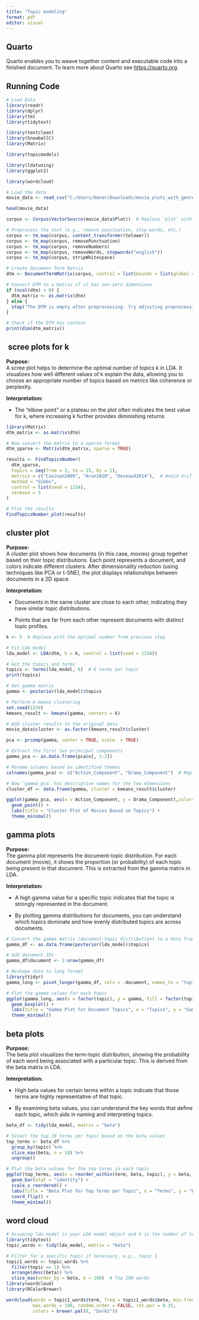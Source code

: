 ```yaml
---
title: "Topic modeling"
format: pdf
editor: visual
---
```


## Quarto

Quarto enables you to weave together content and executable code into a finished document. To learn more about Quarto see <https://quarto.org>.

## Running Code

```r
# Load Data
library(readr)
library(dplyr)
library(tm)
library(tidytext)

library(textclean)
library(SnowballC)
library(Matrix)

library(topicmodels)

library(ldatuning)
library(ggplot2)

library(wordcloud)

# Load the data
movie_data <- read_csv("C:/Users/Owner/Downloads/movie_plots_with_genres.csv")

head(movie_data)
```

```r
corpus <- Corpus(VectorSource(movie_data$Plot))  # Replace 'plot' with your actual column name

# Preprocess the text (e.g., remove punctuation, stop words, etc.)
corpus <- tm_map(corpus, content_transformer(tolower))
corpus <- tm_map(corpus, removePunctuation)
corpus <- tm_map(corpus, removeNumbers)
corpus <- tm_map(corpus, removeWords, stopwords("english"))
corpus <- tm_map(corpus, stripWhitespace)

# Create Document Term Matrix
dtm <- DocumentTermMatrix(corpus, control = list(bounds = list(global = c(2, Inf))))

# Convert DTM to a matrix if it has non-zero dimensions
if (ncol(dtm) > 0) {
  dtm_matrix <- as.matrix(dtm)
} else {
  stop("The DTM is empty after preprocessing. Try adjusting preprocessing steps.")
}

# Check if the DTM has content
print(dim(dtm_matrix))
```

##  scree plots for k

**Purpose:**\
A scree plot helps to determine the optimal number of topics k in LDA. It visualizes how well different values of k explain the data, allowing you to choose an appropriate number of topics based on metrics like coherence or perplexity.

**Interpretation:**

-   The "elbow point" or a plateau on the plot often indicates the best value for k, where increasing k further provides diminishing returns

```r
library(Matrix)
dtm_matrix <- as.matrix(dtm)

# Now convert the matrix to a sparse format
dtm_sparse <- Matrix(dtm_matrix, sparse = TRUE)

results <- FindTopicsNumber(
  dtm_sparse,
  topics = seq(from = 2, to = 15, by = 1),
  metrics = c("CaoJuan2009", "Arun2010", "Deveaud2014"),  # Avoid Griffiths2004 if it's problematic
  method = "Gibbs",
  control = list(seed = 1234),
  verbose = 5
)

# Plot the results
FindTopicsNumber_plot(results)
```

## **cluster plot**

**Purpose:**\
A cluster plot shows how documents (in this case, movies) group together based on their topic distributions. Each point represents a document, and colors indicate different clusters. After dimensionality reduction (using techniques like PCA or t-SNE), the plot displays relationships between documents in a 2D space.

**Interpretation:**

-   Documents in the same cluster are close to each other, indicating they have similar topic distributions.

-   Points that are far from each other represent documents with distinct topic profiles.

```r


k <- 5  # Replace with the optimal number from previous step

# Fit LDA model
lda_model <- LDA(dtm, k = k, control = list(seed = 1234))

# Get the topics and terms
topics <- terms(lda_model, 6)  # 6 terms per topic
print(topics)
```

```r
# Get gamma matrix
gamma <- posterior(lda_model)$topics

# Perform k-means clustering
set.seed(1234)
kmeans_result <- kmeans(gamma, centers = k)

# Add cluster results to the original data
movie_data$cluster <- as.factor(kmeans_result$cluster)
```

```r
pca <- prcomp(gamma, center = TRUE, scale. = TRUE)

# Extract the first two principal components
gamma_pca <- as.data.frame(pca$x[, 1:2])

# Rename columns based on identified themes
colnames(gamma_pca) <- c("Action_Component", "Drama_Component")  # Replace with appropriate names

# Now `gamma_pca` has descriptive names for the two dimensions
cluster_df <- data.frame(gamma, cluster = kmeans_result$cluster)

ggplot(gamma_pca, aes(x = Action_Component, y = Drama_Component),color= cluster) +
  geom_point() +
  labs(title = "Cluster Plot of Movies Based on Topics") +
  theme_minimal()
```

## **gamma plots**

**Purpose:**\
The gamma plot represents the document-topic distribution. For each document (movie), it shows the proportion (or probability) of each topic being present in that document. This is extracted from the gamma matrix in LDA.

**Interpretation:**

-   A high gamma value for a specific topic indicates that the topic is strongly represented in the document.

-   By plotting gamma distributions for documents, you can understand which topics dominate and how evenly distributed topics are across documents.

```r
# Convert the gamma matrix (document-topic distribution) to a data frame
gamma_df <- as.data.frame(posterior(lda_model)$topics)

# Add document IDs
gamma_df$document <- 1:nrow(gamma_df)

# Reshape data to long format
library(tidyr)
gamma_long <- pivot_longer(gamma_df, cols = -document, names_to = "topic", values_to = "gamma")

# Plot the gamma values for each topic
ggplot(gamma_long, aes(x = factor(topic), y = gamma, fill = factor(topic))) +
  geom_boxplot() +
  labs(title = "Gamma Plot for Document Topics", x = "Topics", y = "Gamma") +
  theme_minimal()

```

## beta plots

**Purpose:**\
The beta plot visualizes the term-topic distribution, showing the probability of each word being associated with a particular topic. This is derived from the beta matrix in LDA.

**Interpretation:**

-   High beta values for certain terms within a topic indicate that those terms are highly representative of that topic.

-   By examining beta values, you can understand the key words that define each topic, which aids in naming and interpreting topics.

```r
beta_df <- tidy(lda_model, matrix = "beta")

# Select the top 10 terms per topic based on the beta values
top_terms <- beta_df %>%
  group_by(topic) %>%
  slice_max(beta, n = 10) %>%
  ungroup()

# Plot the beta values for the top terms in each topic
ggplot(top_terms, aes(x = reorder_within(term, beta, topic), y = beta, fill = factor(topic))) +
  geom_bar(stat = "identity") +
  scale_x_reordered() +
  labs(title = "Beta Plot for Top Terms per Topic", x = "Terms", y = "Beta") +
  coord_flip() +
  theme_minimal()
```

## word cloud

```r
# Assuming lda_model is your LDA model object and k is the number of topics
library(tidytext)
topic_words <- tidy(lda_model, matrix = "beta")

# Filter for a specific topic if necessary, e.g., topic 1
topic1_words <- topic_words %>%
  filter(topic == 1) %>%
  arrange(desc(beta)) %>%
  slice_max(order_by = beta, n = 100)  # Top 100 words
library(wordcloud)
library(RColorBrewer)

wordcloud(words = topic1_words$term, freq = topic1_words$beta, min.freq = 1, 
          max.words = 100, random.order = FALSE, rot.per = 0.35, 
          colors = brewer.pal(8, "Dark2"))

```
